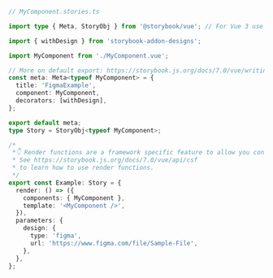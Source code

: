 ```ts
// MyComponent.stories.ts

import type { Meta, StoryObj } from '@storybook/vue'; // For Vue 3 use import { Meta, StoryObj } from '@storybook/vue3';

import { withDesign } from 'storybook-addon-designs';

import MyComponent from './MyComponent.vue';

// More on default export: https://storybook.js.org/docs/7.0/vue/writing-stories/introduction#default-export
const meta: Meta<typeof MyComponent> = {
  title: 'FigmaExample',
  component: MyComponent,
  decorators: [withDesign],
};

export default meta;
type Story = StoryObj<typeof MyComponent>;

/*
 *👇 Render functions are a framework specific feature to allow you control on how the component renders.
 * See https://storybook.js.org/docs/7.0/vue/api/csf
 * to learn how to use render functions.
 */
export const Example: Story = {
  render: () => ({
    components: { MyComponent },
    template: '<MyComponent />',
  }),
  parameters: {
    design: {
      type: 'figma',
      url: 'https://www.figma.com/file/Sample-File',
    },
  },
};
```